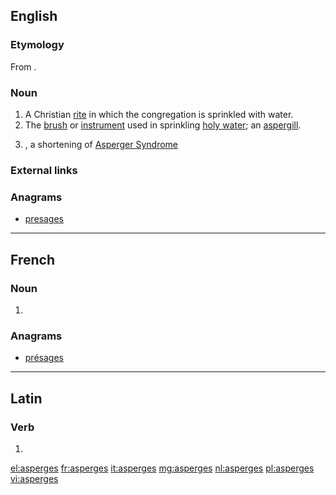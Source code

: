 {{also|asparges}}
==English==

===Etymology===
From {{etyl|la}} {{term|aspergo|aspergō|to sprinkle|lang=la}}.

===Noun===
{{en-noun|-}}

# A Christian [[rite]] in which the congregation is sprinkled with water.
# The [[brush]] or [[instrument]] used in sprinkling [[holy water]]; an [[aspergill]].
# {{misspelling of|Asperger's}}, a shortening of [[w:Asperger Syndrome|Asperger Syndrome]]

===External links===
{{pedia}}

===Anagrams===
* [[presages#English|presages]]

----
==French==

===Noun===
{{head|fr|plural}} {{f-p}}

# {{plural of|asperge|lang=fr}}

===Anagrams===
* [[présages#French|présages]]

----

==Latin==

===Verb===
{{la-verb-form|aspergēs}}

# {{conjugation of|aspergo|aspergō|2|s|fut|act|ind|lang=la}}

[[el:asperges]]
[[fr:asperges]]
[[it:asperges]]
[[mg:asperges]]
[[nl:asperges]]
[[pl:asperges]]
[[vi:asperges]]